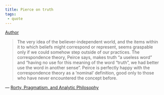 ```yaml
---
title: Pierce on truth
tags:
 - quote 
---
```

[Author](/docs/phil/Cheryl Misak.html)

> The very idea of the believer-independent world, and the items within it to which beliefs might correspond or represent, seems graspable only if we could somehow step outside of our practices. The correspondence theory, Peirce says, makes truth “a useless word” and “having no use for this meaning of the word “truth”, we had better use the word in another sense”. Peirce is perfectly happy with the correspondence theory as a ‘nominal’ definition, good only to those who have never encountered the concept before.

— [Rorty, Pragmatism, and Analytic Philosophy](/docs/phil/Rorty, Pragmatism, and Analytic Philosophy.html)